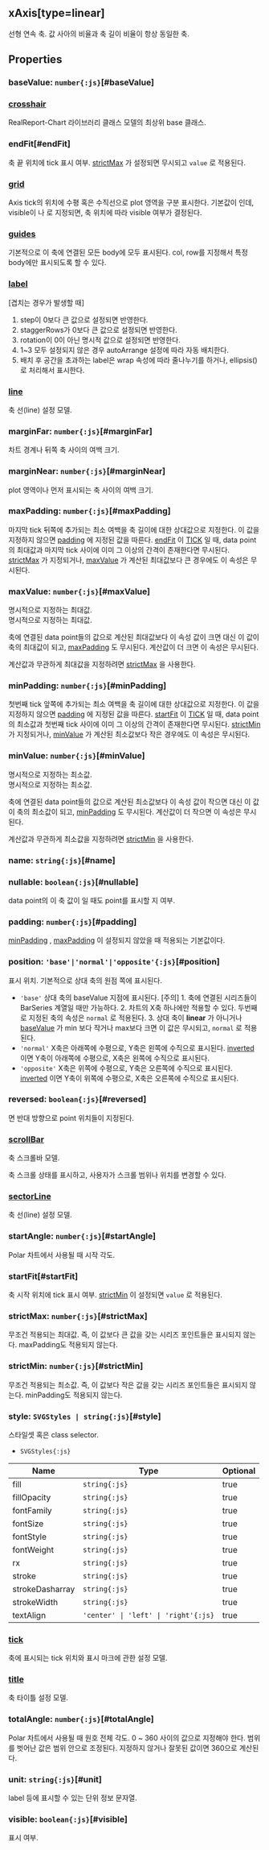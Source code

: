## xAxis[type=linear]
선형 연속 축.
값 사아의 비율과 축 길이 비율이 항상 동일한 축.
## Properties

### baseValue: `number{:js}`[#baseValue]

### [crosshair](./linear/crosshair)
RealReport-Chart 라이브러리 클래스 모델의 최상위 base 클래스.  

### endFit[#endFit]
축 끝 위치에 tick 표시 여부. [strictMax](#strictmax) 가 설정되면 무시되고 `value` 로 적용된다.  


<DefaultValue value="AxisFit.DEFAULT" contents=""></DefaultValue>
### [grid](./linear/grid)
Axis tick의 위치에 수평 혹은 수직선으로 plot 영역을 구분 표시한다.
  기본값이 <Content type="keyword" value="undefined"></Content>인데,
visible이 <Content type="keyword" value="undefined"></Content>나 <Content type="keyword" value="null"></Content>로 지정되면, 축 위치에 따라 visible 여부가 결정된다.  

### [guides](./linear/guides)
기본적으로 이 축에 연결된 모든 body에 모두 표시된다.
col, row를 지정해서 특정 body에만 표시되도록 할 수 있다.  

### [label](./linear/label)
[겹치는 경우가 발생할 때]
1. step이 0보다 큰 값으로 설정되면 반영한다.
2. staggerRows가 0보다 큰 값으로 설정되면 반영한다.
3. rotation이 0이 아닌 명시적 값으로 설정되면 반영한다.
4. 1~3 모두 설정되지 않은 경우 autoArrange 설정에 따라 자동 배치한다.
5. 배치 후 공간을 초과하는 label은 wrap 속성에 따라 줄나누기를 하거나, 
   ellipsis(<Content type="expression" value="'...'"></Content>)로 처리해서 표시한다.  

### [line](./linear/line)
축 선(line) 설정 모델.  

### marginFar: `number{:js}`[#marginFar]
차트 경계나 뒤쪽 축 사이의 여백 크기.  
<DefaultValue value="0" contents=""></DefaultValue>
### marginNear: `number{:js}`[#marginNear]
plot 영역이나 먼저 표시되는 축 사이의 여백 크기.  
<DefaultValue value="0" contents=""></DefaultValue>
### maxPadding: `number{:js}`[#maxPadding]
마지막 tick 뒤쪽에 추가되는 최소 여백을 축 길이에 대한 상대값으로 지정한다.
이 값을 지정하지 않으면 [padding](#padding) 에 지정된 값을 따른다. [endFit](#endfit) 이 [TICK](/docs/api/classes/TICK) 일 때,
data point의 최대값과 마지막 tick 사이에 이미 그 이상의 간격이 존재한다면 무시된다. [strictMax](#strictmax) 가 지정되거나, [maxValue](#maxvalue) 가 계산된 최대값보다 큰 경우에도 이 속성은 무시된다.  

### maxValue: `number{:js}`[#maxValue]
명시적으로 지정하는 최대값.  
명시적으로 지정하는 최대값.

축에 연결된 data point들의 값으로 계산된 최대값보다 이 속성 값이 크면 대신 이 값이 축의 최대값이 되고, [maxPadding](#maxpadding) 도 무시된다.
계산값이 더 크면 이 속성은 무시된다.

계산값과 무관하게 최대값을 지정하려면 [strictMax](#strictmax) 을 사용한다.  

### minPadding: `number{:js}`[#minPadding]
첫번째 tick 앞쪽에 추가되는 최소 여백을 축 길이에 대한 상대값으로 지정한다.
이 값을 지정하지 않으면 [padding](#padding) 에 지정된 값을 따른다. [startFit](#startfit) 이 [TICK](/docs/api/classes/TICK) 일 때,
data point의 최소값과 첫번째 tick 사이에 이미 그 이상의 간격이 존재한다면 무시된다. [strictMin](#strictmin) 가 지정되거나, [minValue](#minvalue) 가 계산된 최소값보다 작은 경우에도 이 속성은 무시된다.  

### minValue: `number{:js}`[#minValue]
명시적으로 지정하는 최소값.  
명시적으로 지정하는 최소값.

축에 연결된 data point들의 값으로 계산된 최소값보다 이 속성 값이 작으면 대신 이 값이 축의 최소값이 되고, [minPadding](#minpadding) 도 무시된다.
계산값이 더 작으면 이 속성은 무시된다.

계산값과 무관하게 최소값을 지정하려면 [strictMin](#strictmin) 을 사용한다.  

### name: `string{:js}`[#name]

### nullable: `boolean{:js}`[#nullable]
data point의 이 축 값이 <Content type="keyword" value="NaN"></Content>일 때도 point를 표시할 지 여부.  
<DefaultValue value="true" contents=""></DefaultValue>
### padding: `number{:js}`[#padding]
[minPadding](#minpadding) , [maxPadding](#maxpadding) 이 설정되지 않았을 때 적용되는 기본값이다.  
<DefaultValue value="0.04" contents=""></DefaultValue>
### position: `'base'|'normal'|'opposite'{:js}`[#position]
표시 위치.
기본적으로 상대 축의 원점 쪽에 표시된다.  
- `'base'` 상대 축의 baseValue 지점에 표시된다.      [주의]   1. 축에 연결된 시리즈들이 BarSeries 계열일 때만 가능하다.  2. 차트의 X축 하나에만 적용할 수 있다. 두번째로 지정된 축의 속성은 `normal` 로 적용된다.  3. 상대 축이 **linear** 가 아니거나 [baseValue](/config/config/xAxis#basevalue) 가 min 보다 작거나 max보다 크면 이 값은 무시되고, `normal` 로 적용된다.
- `'normal'` X축은 아래쪽에 수평으로, Y축은 왼쪽에 수직으로 표시된다.     [inverted](/config/config#inverted) 이면 Y축이 아래쪽에 수평으로, X축은 왼쪽에 수직으로 표시된다.
- `'opposite'` X축은 위쪽에 수평으로, Y축은 오른쪽에 수직으로 표시된다.     [inverted](/config/config#inverted) 이면 Y축이 위쪽에 수평으로, X축은 오른쪽에 수직으로 표시된다.

<DefaultValue value="'normal'" contents=""></DefaultValue>
### reversed: `boolean{:js}`[#reversed]
<Content type="keyword" value="true"></Content>면 반대 방향으로 point 위치들이 지정된다.  
<DefaultValue value="false" contents=""></DefaultValue>
### [scrollBar](./linear/scrollBar)
축 스크롤바 모델.

축 스크롤 상태를 표시하고, 사용자가 스크롤 범위나 위치를 변경할 수 있다.  

### [sectorLine](./linear/sectorLine)
축 선(line) 설정 모델.  

### startAngle: `number{:js}`[#startAngle]
Polar 차트에서 사용될 때 시작 각도.  
<DefaultValue value="0" contents=""></DefaultValue>
### startFit[#startFit]
축 시작 위치에 tick 표시 여부. [strictMin](#strictmin) 이 설정되면 `value` 로 적용된다.  


<DefaultValue value="AxisFit.DEFAULT" contents=""></DefaultValue>
### strictMax: `number{:js}`[#strictMax]
무조건 적용되는 최대값.
즉, 이 값보다 큰 값을 갖는 시리즈 포인트들은 표시되지 않는다.
maxPadding도 적용되지 않는다.  

### strictMin: `number{:js}`[#strictMin]
무조건 적용되는 최소값.
즉, 이 값보다 작은 값을 갖는 시리즈 포인트들은 표시되지 않는다.
minPadding도 적용되지 않는다.  

### style: `SVGStyles | string{:js}`[#style]
스타일셋 혹은 class selector.  
- `SVGStyles{:js}` 

| Name | Type | Optional |  
| ----- | ----- | ----- |  
| fill | `string{:js}` | true |  
| fillOpacity | `string{:js}` | true |  
| fontFamily | `string{:js}` | true |  
| fontSize | `string{:js}` | true |  
| fontStyle | `string{:js}` | true |  
| fontWeight | `string{:js}` | true |  
| rx | `string{:js}` | true |  
| stroke | `string{:js}` | true |  
| strokeDasharray | `string{:js}` | true |  
| strokeWidth | `string{:js}` | true |  
| textAlign | `'center' \| 'left' \| 'right'{:js}` | true |
### [tick](./linear/tick)
축에 표시되는 tick 위치와 표시 마크에 관한 설정 모델.  

### [title](./linear/title)
축 타이틀 설정 모델.  

### totalAngle: `number{:js}`[#totalAngle]
Polar 차트에서 사용될 때 원호 전체 각도.
0 ~ 360 사이의 값으로 지정해야 한다.
범위를 벗어난 값은 범위 안으로 조정된다.
지정하지 않거나 잘못된 값이면 360으로 계산된다.  
<DefaultValue value="360" contents=""></DefaultValue>
### unit: `string{:js}`[#unit]
label 등에 표시할 수 있는 단위 정보 문자열.  

### visible: `boolean{:js}`[#visible]
표시 여부.  
<DefaultValue value="true" contents=""></DefaultValue>